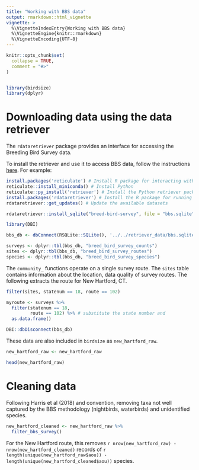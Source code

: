 ```yaml
---
title: "Working with BBS data"
output: rmarkdown::html_vignette
vignette: >
  %\VignetteIndexEntry{Working with BBS data}
  %\VignetteEngine{knitr::rmarkdown}
  %\VignetteEncoding{UTF-8}
---
```


```r
knitr::opts_chunk$set(
  collapse = TRUE,
  comment = "#>"
)


library(birdsize)
library(dplyr)

```


# Downloading data using the data retriever

The `rdataretriever` package provides an interface for accessing the Breeding Bird Survey data. 

To install the retriever and use it to access BBS data, follow the instructions [here](https://docs.ropensci.org/rdataretriever/#basic-installation). For example:

```r
install.packages('reticulate') # Install R package for interacting with Python
reticulate::install_miniconda() # Install Python
reticulate::py_install('retriever') # Install the Python retriever package
install.packages('rdataretriever') # Install the R package for running the retriever
rdataretriever::get_updates() # Update the available datasets

rdataretriever::install_sqlite("breed-bird-survey", file = "bbs.sqlite", data_dir = "../retriever_data")

library(DBI)

bbs_db <- dbConnect(RSQLite::SQLite(), '../../retriever_data/bbs.sqlite')

surveys <- dplyr::tbl(bbs_db, "breed_bird_survey_counts")
sites <- dplyr::tbl(bbs_db, "breed_bird_survey_routes")
species <- dplyr::tbl(bbs_db, "breed_bird_survey_species")

```

The `community_` functions operate on a single survey route. The `sites` table contains information about the location, data quality of survey routes. The following extracts the route for New Hartford, CT. 

```r

filter(sites, statenum == 18, route == 102)

myroute <- surveys %>%
  filter(statenum == 18,
         route == 102) %>% # substitute the state number and 
  as.data.frame() 

DBI::dbDisconnect(bbs_db)

```
These data are also included in `birdsize` as `new_hartford_raw`.

```r

new_hartford_raw <- new_hartford_raw

head(new_hartford_raw)

```



# Cleaning data

Following Harris et al (2018) and convention, removing taxa not well captured by the BBS methodology (nightbirds, waterbirds) and unidentified species.

```r

new_hartford_cleaned <- new_hartford_raw %>%
  filter_bbs_survey()

```


For the New Hartford route, this removes `r nrow(new_hartford_raw) - nrow(new_hartford_cleaned)` records of `r length(unique(new_hartford_raw$aou)) - length(unique(new_hartford_cleaned$aou))` species.



